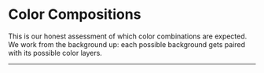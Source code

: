 
<Meta title="Design Tokens/Light/Color Compositions" />

# Color Compositions

This is our honest assessment of which color combinations are expected. We work from the background up: each possible background gets paired with its possible color layers.

---

<ColorCompositions tokens={dictionary} />
